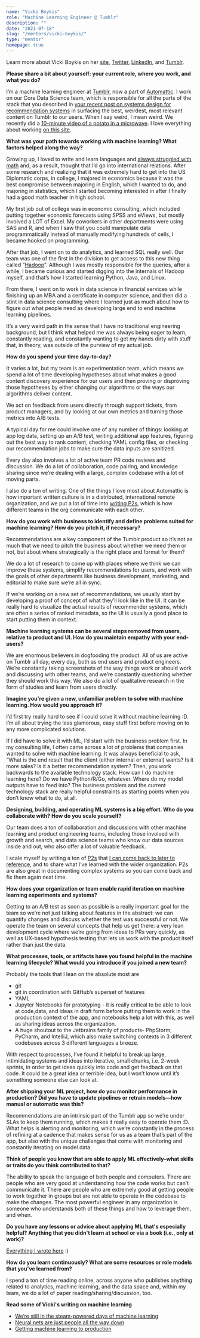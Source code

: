 ```yaml
---
name: "Vicki Boykis"
role: "Machine Learning Engineer @ Tumblr"
description: ""
date: "2021-07-18"
slug: "/mentors/vicki-boykis/"
type: "mentor"
homepage: true
---
```

Learn more about Vicki Boykis on her [site](http://veekaybee.github.io/), [Twitter](https://twitter.com/vboykis), [LinkedIn](https://www.linkedin.com/in/vickiboykis/), and [Tumblr](https://veekaybee.tumblr.com/).

**Please share a bit about yourself: your current role, where you work, and what you do?**

I’m a machine learning engineer at [Tumblr](https://www.tumblr.com/explore/trending), now a part of [Automattic](https://automattic.com/). I work on our Core Data Science team, which is responsible for all the parts of the stack that you described in [your recent post on systems design for recommendation systems](https://eugeneyan.com/writing/system-design-for-discovery/) in surfacing the best, weirdest, most relevant content on Tumblr to our users. When I say weird, I mean weird. We recently did a [10-minute video of a potato in a microwave](https://staff.tumblr.com/post/653731604461682688/potatoes-are-neat-right-heres-one-cooking-in-a). I love everything about working [on this site](https://www.fansplaining.com/articles/the-ever-mutating-life-of-tumblr-dot-com). 

**What was your path towards working with machine learning? What factors helped along the way?**

Growing up, I loved to write and learn languages and [always struggled with math](http://blog.vickiboykis.com/2016/06/03/me-and-markov/) and, as a result, thought that I’d go into international relations. After some research and realizing that it was extremely hard to get into the US Diplomatic corps, in college, I majored in economics because it was the best compromise between majoring in English, which I wanted to do, and majoring in statistics, which I started becoming interested in after I finally had a good math teacher in high school. 

My first job out of college was in economic consulting, which included putting together economic forecasts using SPSS and eViews, but mostly involved a LOT of Excel.  My coworkers in other departments were using SAS and R, and when I saw that you could manipulate data programmatically instead of manually modifying hundreds of cells, I became hooked on programming. 

After that job, I went on to do analytics, and learned SQL really well. Our team was one of the first in the division to get access to this new thing called “[Hadoop](https://increment.com/software-architecture/architecture-for-generations/)”. Although I was mostly responsible for the queries, after a while, I became curious and started digging into the internals of Hadoop myself, and that’s how I started learning Python, Java, and Linux. 

From there, I went on to work in data science in financial services while finishing up an MBA and a certificate in computer science, and then did a stint in data science consulting where I learned just as much about how to figure out what people need as developing large end to end machine learning pipelines.  

It’s a very weird path in the sense that I have no traditional engineering background, but I think what helped me was always being eager to learn, constantly reading, and constantly wanting to get my hands dirty with stuff that, in theory, was outside of the purview of my actual job. 

**How do you spend your time day-to-day?**

It varies a lot, but my team is an experimentation team, which means we spend a lot of time developing hypotheses about what makes a good content discovery experience for our users and then proving or disproving those hypotheses by either changing our algorithms or the ways our algorithms deliver content. 

We act on feedback from users directly through support tickets, from product managers, and by looking at our own metrics and turning those metrics into A/B tests. 

A typical day for me could involve one of any number of things: looking at app log data, setting up an A/B test, writing additional app features, figuring out the best way to rank content, checking YAML config files, or checking our recommendation jobs to make sure the data inputs are sanitized.

Every day also involves a lot of active team PR code reviews and discussion. We do a lot of collaboration, code pairing, and knowledge sharing since we’re dealing with a large, complex codebase with a lot of moving parts. 

I also do a ton of writing.  One of the things I love most about Automattic is how important written culture is in a distributed, international remote organization, and we put a lot of time into [writing P2s](https://wordpress.com/p2/), which is how different teams in the org communicate with each other. 

**How do you work with business to identify and define problems suited for machine learning? How do you pitch it, if necessary?**

Recommendations are a key component of the Tumblr product so it’s not as much that we need to pitch the business about whether we need them or not, but about where strategically is the right place and format for them? 

We do a lot of research to come up with places where we think we can improve these systems, simplify recommendations for users, and work with the goals of other departments like business development, marketing, and editorial to make sure we’re all in sync. 

If we’re working on a new set of recommendations, we usually start by developing a proof of concept of what they’ll look like in the UI. It can be really hard to visualize the actual results of recommender systems, which are often a series of ranked metadata, so the UI is usually a good place to start putting them in context. 

**Machine learning systems can be several steps removed from users, relative to product and UI. How do you maintain empathy with your end-users?**

We are enormous believers in dogfooding the product. All of us are active on Tumblr all day, every day, both as end users and product engineers. We’re constantly taking screenshots of the way things work or should work and discussing with other teams, and we’re constantly questioning whether they should work this way. We also do a lot of qualitative research in the form of studies and learn from users directly. 

**Imagine you're given a new, unfamiliar problem to solve with machine learning. How would you approach it?**

I’d first try really hard to see if I could solve it without machine learning :D. I’m all about trying the less glamorous, easy stuff first before moving on to any more  complicated solutions. 

If I did have to solve it with ML, I’d start with the business problem first. In my consulting life, I often came across a lot of problems that companies wanted to solve with machine learning. It was always beneficial to ask, “What is the end result that the client (either internal or external) wants? Is it more sales? Is it a better recommendation system? Then, you work backwards to the available technology stack. How can I do machine learning here? Do we have Python/R/Go, whatever. Where do my model outputs have to feed into?  The business problem and the current technology stack are really helpful constraints as starting points when you don’t know what to do, at all. 

**Designing, building, and operating ML systems is a big effort. Who do you collaborate with? How do you scale yourself?**

Our team does a ton of collaboration and discussions with other machine learning and product engineering teams, including those involved with growth and search, and data science teams who know our data sources inside and out,  who also offer a lot of valuable feedback. 

I scale myself by writing a ton of [P2s](https://wordpress.com/p2/) that [I can come back to later to reference](http://veekaybee.github.io/2021/07/17/p2s/), and to share what I’ve learned with the wider organization. P2s are also great in documenting complex systems so you can come back and fix them again next time. 

**How does your organization or team enable rapid iteration on machine learning experiments and systems?**

Getting to an A/B test  as soon as possible is a really important goal for the team so we’re not just talking about features in the abstract: we can quantify changes and discuss whether the test was successful or not. We operate the team on several concepts that help us get there: a very lean development cycle where we’re going from ideas to PRs very quickly, as well as UX-based hypothesis testing that lets us work with the product itself rather than just the data. 

**What processes, tools, or artifacts have you found helpful in the machine learning lifecycle? What would you introduce if you joined a new team?**

Probably the tools that I lean on the absolute most are 
- git 
- git in coordination with GitHub’s superset of features 
- YAML 
- Jupyter Notebooks for prototyping - it is really critical to be able to look at code,data,  and ideas in draft form before putting them to work in the production context of the app, and notebooks help a lot with this, as well as sharing ideas across the organization.  
- A huge shoutout to the Jetbrains family of products- PhpStorm, PyCharm, and IntelliJ, which also make switching contexts in 3 different codebases across 3 different languages a breeze.

With respect to processes, I’ve found it helpful to break up large, intimidating systems and ideas into iterative, small chunks, i.e. 2-week sprints, in order to get ideas quickly into code and get feedback on that code. It could be a great idea or terrible idea, but I won’t know until it’s something someone else can look at.  

**After shipping your ML project, how do you monitor performance in production? Did you have to update pipelines or retrain models—how manual or automatic was this?**

Recommendations are an intrinsic part of the Tumblr app so we’re under SLAs to keep them running, which makes it really easy to operate them :D. What helps is alerting and monitoring, which we’re constantly in the process of refining at a cadence that makes sense for us as a team that’s part of the app, but also with the unique challenges that come with monitoring and constantly iterating on model data. 

**Think of people you know that are able to apply ML effectively–what skills or traits do you think contributed to that?**

The ability to speak the language of both people and computers. There are people who are very good at understanding how the code works but can’t communicate it. There are people who are extremely good at getting people to work together in groups but are not able to operate in the codebase to make the changes. The most powerful engineer in any organization is someone who understands both of these things and how to leverage them, and when. 

**Do you have any lessons or advice about applying ML that's especially helpful? Anything that you didn't learn at school or via a book (i.e., only at work)?**

[Everything I wrote here](http://veekaybee.github.io/2021/03/26/data-ghosts/) :)

**How do you learn continuously? What are some resources or role models that you've learned from?**

I spend a ton of time reading online, across anyone who publishes anything related to analytics, machine learning, and the data space and, within my team, we do a lot of paper reading/sharing/discussion, too. 

**Read some of Vicki's writing on machine learning**
- [We’re still in the steam-powered days of machine learning](https://vicki.substack.com/p/were-still-in-the-steam-powered-days)
- [Neural nets are just people all the way down](https://vicki.substack.com/p/neural-nets-are-just-people-all-the)
- [Getting machine learning to production](http://veekaybee.github.io/2020/06/09/ml-in-prod/)

